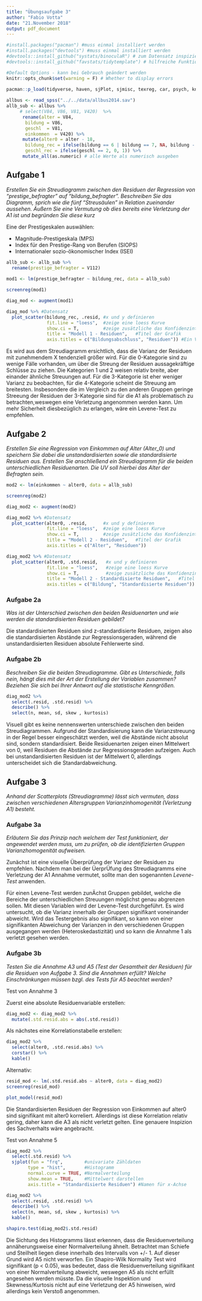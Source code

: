 ```yaml
---
title: "Übungsaufgabe 3"
author: "Fabio Votta"
date: "21.November 2018"
output: pdf_document
---
```



```r
#install.packages("pacman") #muss einmal installiert werden
#install.packages("devtools") #muss einmal installiert werden
#devtools::install_github("systats/binoculaR") # zum Datensatz inspizieren :)
#devtools::install_github("favstats/tidytemplate") # hilfreiche Funktionen

#Default Options - kann bei Gebrauch geändert werden
knitr::opts_chunk$set(warning = F) # Whether to display errors
                      
pacman::p_load(tidyverse, haven, sjPlot, sjmisc, texreg, car, psych, knitr, labelled, broom, tidytemplate)
```


```r
allbus <- read_spss("../../data/allbus2014.sav")
allb_sub <- allbus %>% 
     # select(V84, V86, V81, V420)  %>% 
      rename(alter = V84, 
       bildung = V86, 
       geschl  = V81,  
       einkommen  = V420) %>%
      mutate(alter0 = alter - 18,
       bildung_rec = ifelse(bildung == 6 | bildung == 7, NA, bildung - 1),
       geschl_rec = ifelse(geschl == 2, 0, 1)) %>%
      mutate_all(as.numeric) # alle Werte als numerisch ausgeben
```


## Aufgabe 1

*Erstellen Sie ein Streudiagramm zwischen den Residuen der Regression von "prestige_befragter" auf "bildung_befragter". Beschreiben Sie das Diagramm, sprich wie die fünf "Streusäulen" in Relation zueinander aussehen. Äußern Sie eine Vermutung ob dies bereits eine Verletzung der A1 ist und begründen Sie diese kurz*

Eine der Prestigeskalen auswählen:

- Magnitude-Prestigeskala (MPS)
- Index für den Prestige-Rang von Berufen (SIOPS)
- Internationaler sozio-ökonomischer Index (ISEI)


```r
allb_sub <- allb_sub %>%
  rename(prestige_befragter = V112) 
         
mod1 <- lm(prestige_befragter ~ bildung_rec, data = allb_sub)

screenreg(mod1)

diag_mod <- augment(mod1)

diag_mod %>% #Datensatz 
  plot_scatter(bildung_rec, .resid, #x und y definieren 
               fit.line = "loess",  #zeige eine loess Kurve
               show.ci = T,         #zeige zusätzliche das Konfidenzintervall
               title = "Modell 1 - Residuen",   #Titel der Grafik
               axis.titles = c("Bildungsabschluss", "Residuen")) #Ein Vektor mit den Namen der Achsen

```

Es wird aus dem Streudiagramm ersichtlich, dass die Varianz der Residuen mit zunehmendem X tendenziell größer wird. Für die 0-Kategorie sind zu wenige Fälle vorhanden, um über die Streung der Residuen aussagekräftige Schlüsse zu ziehen. Die Kategorien 1 und 2 weisen relativ breite, aber einander ähnliche Streuungen auf. Für die 3-Kategorie ist eher weniger Varianz zu beobachten, für die 4-Kategorie scheint die Streuung am breitesten. Insbesondere die im Vergleich zu den anderen Gruppen geringe Streeung der Residuen der 3-Kategorie sind für die A1 als problematisch zu betrachten,weswegen eine Verletzung angenommen werden kann. Um mehr Sicherheit diesbezüglich zu erlangen, wäre ein Levene-Test zu empfehlen.


## Aufgabe 2


*Erstellen Sie eine Regression von Einkommen auf Alter (Alter_0) und speichern Sie dabei die unstandardisierten sowie die standardisierte Residuen aus. Erstellen Sie anschließend ein Streudiagramm für die beiden unterschiedlichen Residuenarten. Die UV soll hierbei das Alter der Befragten sein.*


```r
mod2 <- lm(einkommen ~ alter0, data = allb_sub)

screenreg(mod2)

diag_mod2 <- augment(mod2)

diag_mod2 %>% #Datensatz 
  plot_scatter(alter0, .resid,      #x und y definieren 
               fit.line = "loess",  #zeige eine loess Kurve
               show.ci = T,         #zeige zusätzliche das Konfidenzintervall
               title = "Modell 2 - Residuen",   #Titel der Grafik
               axis.titles = c("Alter", "Residuen")) 

diag_mod2 %>% #Datensatz 
  plot_scatter(alter0, .std.resid,   #x und y definieren 
               fit.line = "loess",   #zeige eine loess Kurve
               show.ci = T,          #zeige zusätzliche das Konfidenzintervall
               title = "Modell 2 - Standardisierte Residuen",   #Titel der Grafik
               axis.titles = c("Bildung", "Standardisierte Residuen"))

```


### Aufgabe 2a

*Was ist der Unterschied zwischen den beiden Residuenarten und wie werden die standardisierten Residuen gebildet?*

Die standardisierten Residuen sind z-standardisierte Residuen, zeigen also die standardisierten Abstände zur Regressionsgeraden, während die unstandardisierten Residuen absolute Fehlerwerte sind.

### Aufgabe 2b

*Beschreiben Sie die beiden Streudiagramme. Gibt es Unterschiede, falls nein, hängt dies mit der Art der Erstellung der Variablen zusammen? Beziehen Sie sich bei Ihrer Antwort auf die statistische Kenngrößen.*

```r

diag_mod2 %>%
  select(.resid, .std.resid) %>%
  describe() %>%
  select(n, mean, sd, skew , kurtosis) 

```

Visuell gibt es keine nennenswerten unterschiede zwischen den beiden Streudiagrammen. Aufgrund der Standardisierung kann die Varianzstreuung in der Regel besser eingeschätzt werden, weil die Abstände nicht absolut sind, sondern standardisiert. Beide Residuenarten zeigen einen Mittelwert von 0, weil Residuen die Abstände zur Regressionsgeraden aufzeigen. Auch bei unstandardisierten Residuen ist der Mittelwert 0, allerdings unterscheidet sich die Standardabweichung.

## Aufgabe 3 

_Anhand der Scatterplots (Streudiagramme) lässt sich vermuten, dass zwischen verschiedenen Altersgruppen Varianzinhomogenität (Verletzung A1) besteht._

### Aufgabe 3a

*Erläutern Sie das Prinzip nach welchem der Test funktioniert, der angewendet werden muss, um zu prüfen, ob die identifizierten Gruppen Varianzhomogenität aufweisen.*

Zunächst ist eine visuelle Überprüfung der Varianz der Residuen zu empfehlen. Nachdem man bei der ÜerprÜfung des Streudiagramms eine Verletzung der A1 Annahme vermutet, sollte man den sogenannten *Levene-Test* anwenden. 

Für einen Levene-Test werden zunÄchst Gruppen gebildet, welche die Bereiche der unterschiedlichen Streuungen möglichst genau abgrenzen sollen. Mit diesen Variablen wird der Levene-Test durchgeführt. Es wird untersucht, ob die Varianz innerhalb der Gruppen signifikant voneinander abweicht. Wird das Testergebnis also signifikant, so kann von einer signifikanten Abweichung der Varianzen in den verschiedenen Gruppen ausgegangen werden (Heteroskedastizität) und so kann die Annahme 1 als verletzt gesehen werden. 


### Aufgabe 3b

*Testen Sie die Annahme A3 und A5 (Test der Gesamtheit der Residuen) für die Residuen von Aufgabe 3. Sind die Annahmen erfüllt? Welche Einschränkungen müssen bzgl. des Tests für A5 beachtet werden?*

Test von Annahme 3

Zuerst eine absolute Residuenvariable erstellen:

```r
diag_mod2 <- diag_mod2 %>% 
  mutate(.std.resid.abs = abs(.std.resid))
```

Als nächstes eine Korrelationstabelle erstellen:

```r
diag_mod2 %>% 
  select(alter0, .std.resid.abs) %>% 
  corstar() %>%
  kable()

```

Alternativ:

```r
resid_mod <- lm(.std.resid.abs ~ alter0, data = diag_mod2)
screenreg(resid_mod)

plot_model(resid_mod)
```

Die Standardisierten Residuen der Regression von Einkommen auf alter0 sind signifikant mit alter0 korreliert. Allerdings ist diese Korrelation relativ gering, daher kann die A3 als nicht verletzt gelten. Eine genauere Inspizion des Sachverhalts wäre angebracht.

Test von Annahme 5


```r
diag_mod2 %>% 
  select(.std.resid) %>% 
  sjplot(fun = "frq",        #univariate Zähldaten
        type = "hist",       #Histogramm
        normal.curve = TRUE, #Normalverteilung
        show.mean = TRUE,    #Mittelwert darstellen
        axis.title = "Standardisierte Residuen") #Namen für x-Achse

diag_mod2 %>%
  select(.resid, .std.resid) %>%
  describe() %>%
  select(n, mean, sd, skew , kurtosis) %>%
  kable()
```

```r
shapiro.test(diag_mod2$.std.resid)
```


Die Sichtung des Histogramms lässt erkennen, dass die Residuenverteilung annäherungsweise einer Normalverteilung ähnelt. Betrachtet man Schiefe und Steilheit liegen diese innerhalb des Intervalls von +/- 1. Auf dieser Grund wird A5 nicht verworfen. Ein Shapiro-Wilk Normality Test wird signifikant (p < 0.05), was bedeutet, dass die Residuenverteilung signifikant von einer Normalverteilung abweicht, weswegen A5 als nicht erfüllt angesehen werden müsste. Da die visuelle Inspektion und Skewness/Kurtosis nicht auf eine Verletzung der A5 hinweisen, wird allerdings kein Verstoß angenommen.




